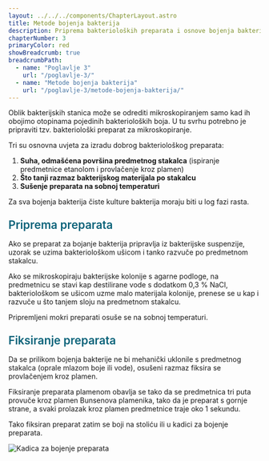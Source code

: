 ```yaml
---
layout: ../../../components/ChapterLayout.astro
title: Metode bojenja bakterija
description: Priprema bakterioloških preparata i osnove bojenja bakterijskih stanica
chapterNumber: 3
primaryColor: red
showBreadcrumb: true
breadcrumbPath:
  - name: "Poglavlje 3"
    url: "/poglavlje-3/"
  - name: "Metode bojenja bakterija"
    url: "/poglavlje-3/metode-bojenja-bakterija/"
---
```




Oblik bakterijskih stanica može se odrediti mikroskopiranjem samo kad ih obojimo otopinama pojedinih bakterioloških boja. U tu svrhu potrebno je pripraviti tzv. bakteriološki preparat za mikroskopiranje. 

Tri su osnovna uvjeta za izradu dobrog bakteriološkog preparata:

1. **Suha, odmašćena površina predmetnog stakalca** (ispiranje predmetnice etanolom i provlačenje kroz plamen)
2. **Što tanji razmaz bakterijskog materijala po stakalcu**  
3. **Sušenje preparata na sobnoj temperaturi**

Za sva bojenja bakterija čiste kulture bakterija moraju biti u log fazi rasta.

<h3 style="color: #096279; font-size: 1.4rem; font-weight: 600; margin: 1.5rem 0 1rem 0;">Priprema preparata</h3>

Ako se preparat za bojanje bakterija pripravlja iz bakterijske suspenzije, uzorak se uzima bakteriološkom ušicom i tanko razvuče po predmetnom stakalcu. 

Ako se mikroskopiraju bakterijske kolonije s agarne podloge, na predmetnicu se stavi kap destilirane vode s dodatkom 0,3 % NaCl, bakteriološkom se ušicom uzme malo materijala kolonije, prenese se u kap i razvuče u što tanjem sloju na predmetnom stakalcu. 

Pripremljeni mokri preparati osuše se na sobnoj temperaturi.

<h3 style="color: #096279; font-size: 1.4rem; font-weight: 600; margin: 1.5rem 0 1rem 0;">Fiksiranje preparata</h3>

Da se prilikom bojenja bakterije ne bi mehanički uklonile s predmetnog stakalca (oprale mlazom boje ili vode), osušeni razmaz fiksira se provlačenjem kroz plamen.

Fiksiranje preparata plamenom obavlja se tako da se predmetnica tri puta provuče kroz plamen Bunsenova plamenika, tako da je preparat s gornje strane, a svaki prolazak kroz plamen predmetnice traje oko 1 sekundu.

Tako fiksiran preparat zatim se boji na stoliću ili u kadici za bojenje preparata.

<img src="/images/slika20.jpg" alt="Kadica za bojenje preparata" className="hover-zoom" />